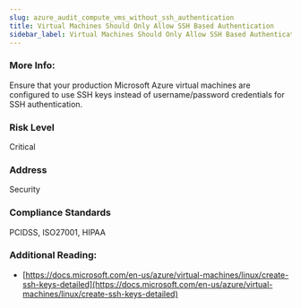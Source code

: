 ```yaml
---
slug: azure_audit_compute_vms_without_ssh_authentication
title: Virtual Machines Should Only Allow SSH Based Authentication
sidebar_label: Virtual Machines Should Only Allow SSH Based Authentication
---
```


### More Info:

Ensure that your production Microsoft Azure virtual machines are configured to use SSH keys instead of username/password credentials for SSH authentication.

### Risk Level

Critical

### Address

Security

### Compliance Standards

PCIDSS, ISO27001, HIPAA

### Additional Reading:

- [https://docs.microsoft.com/en-us/azure/virtual-machines/linux/create-ssh-keys-detailed](https://docs.microsoft.com/en-us/azure/virtual-machines/linux/create-ssh-keys-detailed) 

